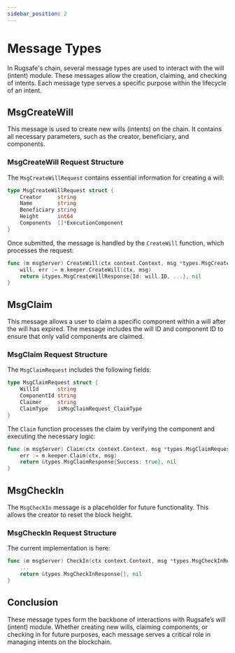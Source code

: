 ```yaml
---
sidebar_position: 2
---
```


# Message Types

In Rugsafe's chain, several message types are used to interact with the will (intent) module. These messages allow the creation, claiming, and checking of intents. Each message type serves a specific purpose within the lifecycle of an intent.

## MsgCreateWill

This message is used to create new wills (intents) on the chain. It contains all necessary parameters, such as the creator, beneficiary, and components.

### MsgCreateWill Request Structure

The `MsgCreateWillRequest` contains essential information for creating a will:

```go
type MsgCreateWillRequest struct {
    Creator     string
    Name        string
    Beneficiary string
    Height      int64
    Components  []*ExecutionComponent
}
```

Once submitted, the message is handled by the `CreateWill` function, which processes the request:

```go
func (m msgServer) CreateWill(ctx context.Context, msg *types.MsgCreateWillRequest) (*types.MsgCreateWillResponse, error) {
    will, err := m.keeper.CreateWill(ctx, msg)
    return &types.MsgCreateWillResponse{Id: will.ID, ...}, nil
}
```

## MsgClaim

This message allows a user to claim a specific component within a will after the will has expired. The message includes the will ID and component ID to ensure that only valid components are claimed.

### MsgClaim Request Structure

The `MsgClaimRequest` includes the following fields:

```go
type MsgClaimRequest struct {
    WillId      string
    ComponentId string
    Claimer     string
    ClaimType   isMsgClaimRequest_ClaimType
}
```

The `Claim` function processes the claim by verifying the component and executing the necessary logic:

```go
func (m msgServer) Claim(ctx context.Context, msg *types.MsgClaimRequest) (*types.MsgClaimResponse, error) {
    err := m.keeper.Claim(ctx, msg)
    return &types.MsgClaimResponse{Success: true}, nil
}
```

## MsgCheckIn

The `MsgCheckIn` message is a placeholder for future functionality. This allows the creator to reset the block height.

### MsgCheckIn Request Structure

The current implementation is here:

```go
func (m msgServer) CheckIn(ctx context.Context, msg *types.MsgCheckInRequest) (*types.MsgCheckInResponse, error) {
    ...
    return &types.MsgCheckInResponse{}, nil
}
```

## Conclusion

These message types form the backbone of interactions with Rugsafe’s will (intent) module. Whether creating new wills, claiming components, or checking in for future purposes, each message serves a critical role in managing intents on the blockchain.
